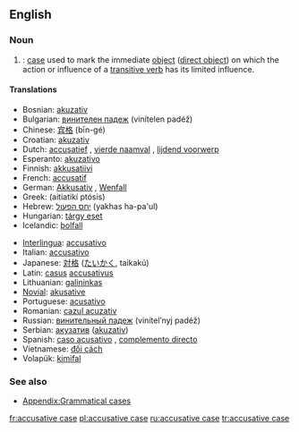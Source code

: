 ==English==
{{wikipedia}}
===Noun===
{{en-noun|sg=[[accusative]] [[case]]}}

#{{grammar}}: [[case]] used to mark the immediate [[object]] ([[direct object]]) on which the action or influence of a [[transitive verb]] has its limited influence.

====Translations====
{{top}}
*Bosnian: [[akuzativ]] {{m}}
*Bulgarian: [[винителен падеж]] (vinítelen padéž) {{m}}
*Chinese: [[宾格]] (bīn-gé)
*Croatian: [[akuzativ]] {{m}}
*Dutch: [[accusatief]] {{m}}, [[vierde naamval]] {{m}}, [[lijdend voorwerp]] {{n}}
*Esperanto: [[akuzativo]]
*Finnish: [[akkusatiivi]]
*French: [[accusatif]] {{m}}
*German: [[Akkusativ]] {{m}}, [[Wenfall]] {{m}}
*Greek: {{IPAchar|[[αἰτιατική πτῶσις]]}} (aitiatikí ptósis) {{f}}
*Hebrew: [[יחס הפעול]] (yakhas ha-pa'ul) {{m}}
*Hungarian: [[tárgy eset]]
*Icelandic: [[þolfall]] {{n}}
{{mid}}
*[[Interlingua]]: [[accusativo]]
*Italian: [[accusativo]] {{m}}
*Japanese: [[対格]] ([[たいかく]], taikakú)
*Latin: [[casus]] [[accusativus]] {{m}}
*Lithuanian: [[galininkas]] {{m}}
*[[Novial]]: [[akusative]]
*Portuguese: [[acusativo]] {{m}}
*Romanian: [[cazul acuzativ]] {{m}}
*Russian: [[винительный падеж]] (vinítel’nyj padéž) {{m}}
*Serbian: [[акузатив]] ([[akuzativ]]) {{m}}
*Spanish: [[caso acusativo]] {{m}}, [[complemento directo]] {{m}}
*Vietnamese: [[đối cách]]
*Volapük: [[kimifal]]
{{bottom}}

===See also===
*[[Appendix:Grammatical cases]]

[[fr:accusative case]]
[[pl:accusative case]]
[[ru:accusative case]]
[[tr:accusative case]]